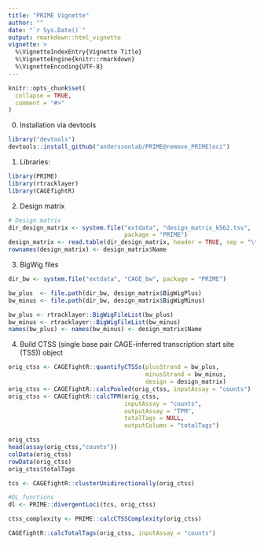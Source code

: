 ```yaml
---
title: "PRIME Vignette"
author: ""
date: "`r Sys.Date()`"
output: rmarkdown::html_vignette
vignette: >
  %\VignetteIndexEntry{Vignette Title}
  %\VignetteEngine{knitr::rmarkdown}
  %\VignetteEncoding{UTF-8}
---
```


```r
knitr::opts_chunk$set(
  collapse = TRUE,
  comment = "#>"
)
```

0. Installation via devtools
```r
library("devtools")
devtools::install_github("anderssonlab/PRIME@remove_PRIMEloci")
```

1.  Libraries:
```r
library(PRIME)
library(rtracklayer)
library(CAGEfightR)
```
      
2.  Design matrix 
```r
# Design matrix
dir_design_matrix <- system.file("extdata", "design_matrix_k562.tsv",
                                 package = "PRIME")
design_matrix <- read.table(dir_design_matrix, header = TRUE, sep = "\t")
rownames(design_matrix) <- design_matrix$Name
```

3. BigWig files
```r
dir_bw <- system.file("extdata", "CAGE_bw", package = "PRIME")

bw_plus  <- file.path(dir_bw, design_matrix$BigWigPlus)
bw_minus <- file.path(dir_bw, design_matrix$BigWigMinus)

bw_plus <- rtracklayer::BigWigFileList(bw_plus)
bw_minus <- rtracklayer::BigWigFileList(bw_minus)
names(bw_plus) <- names(bw_minus) <- design_matrix$Name
```

4.  Build CTSS (single base pair CAGE-inferred transcription start site (TSS)) object
```r
orig_ctss <- CAGEfightR::quantifyCTSSs(plusStrand = bw_plus,
                                       minusStrand = bw_minus,
                                       design = design_matrix)
orig_ctss <- CAGEfightR::calcPooled(orig_ctss, inputAssay = "counts")
orig_ctss <- CAGEfightR::calcTPM(orig_ctss,
                                 inputAssay = "counts",
                                 outputAssay = "TPM",
                                 totalTags = NULL,
                                 outputColumn = "totalTags")

orig_ctss
head(assay(orig_ctss,"counts"))
colData(orig_ctss)
rowData(orig_ctss)
orig_ctss$totalTags
```


```r
tcs <- CAGEfightR::clusterUnidirectionally(orig_ctss)

#DL functions
dl <- PRIME::divergentLoci(tcs, orig_ctss)

ctss_complexity <- PRIME::calcCTSSComplexity(orig_ctss)

CAGEfightR::calcTotalTags(orig_ctss, inputAssay = "counts")
```